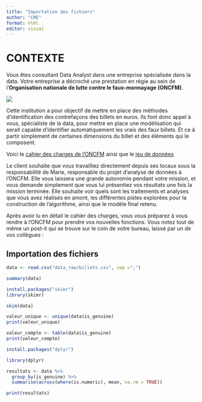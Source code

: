 ```yaml
---
title: "Importation des fichiers"
author: "CME"
format: html
editor: visual
---
```


# CONTEXTE

Vous êtes consultant Data Analyst dans une entreprise spécialisée dans la data. Votre entreprise a décroché une prestation en régie au sein de l’**Organisation nationale de lutte contre le faux-monnayage (ONCFM)**.

![](img/logo_oncfm.png)

Cette institution a pour objectif de mettre en place des méthodes d’identification des contrefaçons des billets en euros. Ils font donc appel à vous, spécialiste de la data, pour mettre en place une modélisation qui serait capable d’identifier automatiquement les vrais des faux billets. Et ce à partir simplement de certaines dimensions du billet et des éléments qui le composent.

Voici le [cahier des charges de l’ONCFM](doc/cahier_des_charges.pdf) ainsi que le [jeu de données](data_raw/billets.csv)

Le client souhaite que vous travailliez directement depuis ses locaux sous la responsabilité de Marie, responsable du projet d’analyse de données à l’ONCFM. Elle vous laissera une grande autonomie pendant votre mission, et vous demande simplement que vous lui présentiez vos résultats une fois la mission terminée. Elle souhaite voir quels sont les traitements et analyses que vous avez réalisés en amont, les différentes pistes explorées pour la construction de l’algorithme, ainsi que le modèle final retenu.

Après avoir lu en détail le cahier des charges, vous vous préparez à vous rendre à l’ONCFM pour prendre vos nouvelles fonctions. Vous notez tout de même un post-it qui se trouve sur le coin de votre bureau, laissé par un de vos collègues :

## Importation des fichiers

```r
data <- read.csv("data_raw/billets.csv", sep =";")
```

```r
summary(data)
```

```r
install.packages("skimr")
library(skimr)

skim(data)

```

```r
valeur_unique <- unique(data$is_genuine)
print(valeur_unique)
```

```r
valeur_compte <- table(data$is_genuine)
print(valeur_compte)
```

```r
install.packages("dplyr")
```

```r
library(dplyr)
```

```r
resultats <- data %>%
  group_by(is_genuine) %>%
  summarise(across(where(is.numeric), mean, na.rm = TRUE))

print(resultats)
```
